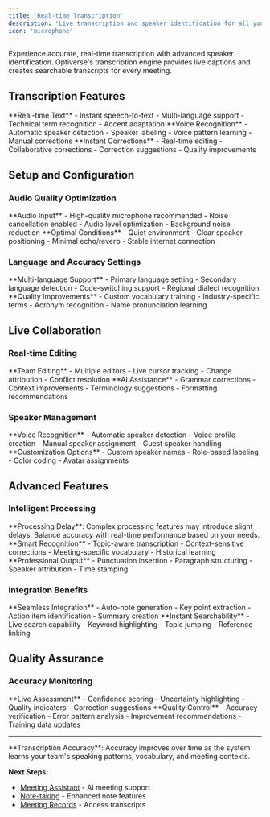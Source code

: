 ```yaml
---
title: 'Real-time Transcription'
description: 'Live transcription and speaker identification for all your meetings'
icon: 'microphone'
---
```


Experience accurate, real-time transcription with advanced speaker identification. Optiverse's transcription engine provides live captions and creates searchable transcripts for every meeting.

## Transcription Features

<CardGroup cols={3}>
  <Card title="Live Transcription" icon="waveform">
    **Real-time Text**
    - Instant speech-to-text
    - Multi-language support
    - Technical term recognition
    - Accent adaptation
  </Card>
  <Card title="Speaker ID" icon="user-tag">
    **Voice Recognition**
    - Automatic speaker detection
    - Speaker labeling
    - Voice pattern learning
    - Manual corrections
  </Card>
  <Card title="Live Editing" icon="edit">
    **Instant Corrections**
    - Real-time editing
    - Collaborative corrections
    - Correction suggestions
    - Quality improvements
  </Card>
</CardGroup>

## Setup and Configuration

### Audio Quality Optimization

<Steps>
  <Step title="Microphone Setup">
    **Audio Input**
    - High-quality microphone recommended
    - Noise cancellation enabled
    - Audio level optimization
    - Background noise reduction
  </Step>
  
  <Step title="Meeting Environment">
    **Optimal Conditions**
    - Quiet environment
    - Clear speaker positioning
    - Minimal echo/reverb
    - Stable internet connection
  </Step>
</Steps>

### Language and Accuracy Settings

<Tabs>
  <Tab title="Language Selection">
    **Multi-language Support**
    - Primary language setting
    - Secondary language detection
    - Code-switching support
    - Regional dialect recognition
  </Tab>
  
  <Tab title="Accuracy Enhancement">
    **Quality Improvements**
    - Custom vocabulary training
    - Industry-specific terms
    - Acronym recognition
    - Name pronunciation learning
  </Tab>
</Tabs>

## Live Collaboration

### Real-time Editing

<CardGroup cols={2}>
  <Card title="Collaborative Corrections" icon="users">
    **Team Editing**
    - Multiple editors
    - Live cursor tracking
    - Change attribution
    - Conflict resolution
  </Card>
  <Card title="Smart Suggestions" icon="lightbulb">
    **AI Assistance**
    - Grammar corrections
    - Context improvements
    - Terminology suggestions
    - Formatting recommendations
  </Card>
</CardGroup>

### Speaker Management

<Accordion>
  <AccordionItem title="Speaker Identification">
    **Voice Recognition**
    - Automatic speaker detection
    - Voice profile creation
    - Manual speaker assignment
    - Guest speaker handling
  </AccordionItem>
  
  <AccordionItem title="Speaker Labels">
    **Customization Options**
    - Custom speaker names
    - Role-based labeling
    - Color coding
    - Avatar assignments
  </AccordionItem>
</Accordion>

## Advanced Features

### Intelligent Processing

<Warning>
**Processing Delay**: Complex processing features may introduce slight delays. Balance accuracy with real-time performance based on your needs.
</Warning>

<Steps>
  <Step title="Context Understanding">
    **Smart Recognition**
    - Topic-aware transcription
    - Context-sensitive corrections
    - Meeting-specific vocabulary
    - Historical learning
  </Step>
  
  <Step title="Auto-Formatting">
    **Professional Output**
    - Punctuation insertion
    - Paragraph structuring
    - Speaker attribution
    - Time stamping
  </Step>
</Steps>

### Integration Benefits

<CardGroup cols={2}>
  <Card title="Meeting Notes" icon="note-sticky">
    **Seamless Integration**
    - Auto-note generation
    - Key point extraction
    - Action item identification
    - Summary creation
  </Card>
  <Card title="Search Integration" icon="magnifying-glass">
    **Instant Searchability**
    - Live search capability
    - Keyword highlighting
    - Topic jumping
    - Reference linking
  </Card>
</CardGroup>

## Quality Assurance

### Accuracy Monitoring

<Steps>
  <Step title="Real-time Quality">
    **Live Assessment**
    - Confidence scoring
    - Uncertainty highlighting
    - Quality indicators
    - Correction suggestions
  </Step>
  
  <Step title="Post-Meeting Review">
    **Quality Control**
    - Accuracy verification
    - Error pattern analysis
    - Improvement recommendations
    - Training data updates
  </Step>
</Steps>

---

<Info>
**Transcription Accuracy**: Accuracy improves over time as the system learns your team's speaking patterns, vocabulary, and meeting contexts.
</Info>

**Next Steps:**
- [Meeting Assistant](/optiverse/features/meeting-assistant) - AI meeting support
- [Note-taking](/optiverse/features/note-taking) - Enhanced note features
- [Meeting Records](/optiverse/meetings/meeting-records) - Access transcripts 